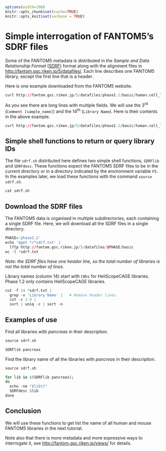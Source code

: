 ```r
options(width=100)
knitr::opts_chunk$set(cache=TRUE)
knitr::opts_knit$set(verbose = TRUE)
```

Simple interrogation of FANTOM5's SDRF files
============================================

Some of the FANTOM5 metadata is distributed in the _Sample and Data
Relationship Format_ ([SDRF](https://en.wikipedia.org/wiki/SDRF)) format along
with the alignment files in <http://fantom.gsc.riken.jp/5/datafiles/>.  Each
line describes one FANTOM5 library, except the first line that is a header.

Here is one example downloaded from the FANTOM5 website.

```r
curl http://fantom.gsc.riken.jp/5/datafiles/phase1.2/basic/human.cell_line.LQhCAGE/00_human.cell_line.LQhCAGE.hg19.assay_sdrf.txt
```

As you see there are long lines with multiple fields.  We will use the
3<sup>rd</sup> (`Comment [sample_name]`) and the 14<sup>th</sup> (`Library
Name`).  Here is their contents in the above example.

```r
curl http://fantom.gsc.riken.jp/5/datafiles/phase1.2/basic/human.cell_line.LQhCAGE/00_human.cell_line.LQhCAGE.hg19.assay_sdrf.txt | cut -f 3,14
``` 

Simple shell functions to return or query library IDs
-----------------------------------------------------

The file `sdrf.sh` distributed here defines two simple shell functions,
`SDRFlib` and `SDRFdesc`.  These functions expect the FANTOM5 SDRF files to be
in the current directory or in a directory indicated by the environment
variable `F5`.  In the examples later, we load these functions with the command
`source sdrf.sh`.

```r
cat sdrf.sh
```

Download the SDRF files
-----------------------

The FANTOM5 data is organised in multiple subdirectories, each containing a
single SDRF file.  Here, we will download all the SDRF files in a single
directory.

```r
PHASE='phase1.2'
echo 'mget */*sdrf.txt' |
  lftp http://fantom.gsc.riken.jp/5/datafiles/$PHASE/basic
wc -l *sdrf.txt
```

_Note: the SDRF files have one header line, so the total number of libraries is
not the total number of lines._

Library names (column 14) start with `CNhs` for HeliScopeCAGE libraries.  Phase
1.2 only contains HeliScopeCAGE libraries.

```r
cut -f 14 *sdrf.txt |
  grep -v 'Library Name' |   # Remove header lines.
  cut -c 1-4 |
  sort | uniq -c | sort -n
```

Examples of use
---------------

Find all libraries with _pancreas_ in their description.

```r
source sdrf.sh

SDRFlib pancreas
```

Find the library name of all the libraries with _pancreas_ in their
description.

```r
source sdrf.sh

for lib in $(SDRFlib pancreas);
do
  echo -ne "$lib\t"
  SDRFdesc $lib
done
```

Conclusion
----------

We will use these functions to get list the name of all human and mouse FANTOM5
libraries in the next tutorial.

Note also that there is more metadata and more expressive ways to interrogate
it, see <http://fantom.gsc.riken.jp/views/> for details.

